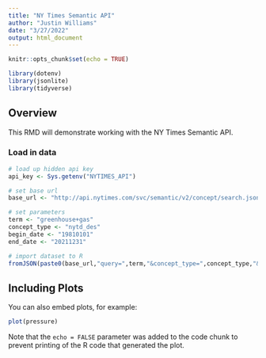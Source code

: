 ```yaml
---
title: "NY Times Semantic API"
author: "Justin Williams"
date: "3/27/2022"
output: html_document
---
```


```r
knitr::opts_chunk$set(echo = TRUE)
```

```r
library(dotenv)
library(jsonlite)
library(tidyverse)
```

## Overview

This RMD will demonstrate working with the NY Times Semantic API.

### Load in data

```r
# load up hidden api key
api_key <- Sys.getenv("NYTIMES_API")

# set base url
base_url <- "http://api.nytimes.com/svc/semantic/v2/concept/search.json?"

# set parameters
term <- "greenhouse+gas"
concept_type <- "nytd_des"
begin_date <- "19810101"
end_date <- "20211231"

# import dataset to R
fromJSON(paste0(base_url,"query=",term,"&concept_type=",concept_type,"&api-key=",api_key,sep = ""), flatten = T)
```

## Including Plots

You can also embed plots, for example:

```r
plot(pressure)
```

Note that the `echo = FALSE` parameter was added to the code chunk to prevent printing of the R code that generated the plot.
